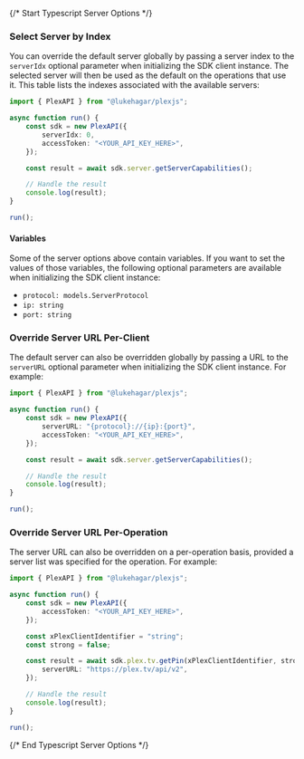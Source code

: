{/* Start Typescript Server Options */}


### Select Server by Index

You can override the default server globally by passing a server index to the `serverIdx` optional parameter when initializing the SDK client instance. The selected server will then be used as the default on the operations that use it. This table lists the indexes associated with the available servers:



```typescript
import { PlexAPI } from "@lukehagar/plexjs";

async function run() {
    const sdk = new PlexAPI({
        serverIdx: 0,
        accessToken: "<YOUR_API_KEY_HERE>",
    });

    const result = await sdk.server.getServerCapabilities();

    // Handle the result
    console.log(result);
}

run();

```

#### Variables

Some of the server options above contain variables. If you want to set the values of those variables, the following optional parameters are available when initializing the SDK client instance:
 * `protocol: models.ServerProtocol`
 * `ip: string`
 * `port: string`

### Override Server URL Per-Client

The default server can also be overridden globally by passing a URL to the `serverURL` optional parameter when initializing the SDK client instance. For example:

```typescript
import { PlexAPI } from "@lukehagar/plexjs";

async function run() {
    const sdk = new PlexAPI({
        serverURL: "{protocol}://{ip}:{port}",
        accessToken: "<YOUR_API_KEY_HERE>",
    });

    const result = await sdk.server.getServerCapabilities();

    // Handle the result
    console.log(result);
}

run();

```
### Override Server URL Per-Operation

The server URL can also be overridden on a per-operation basis, provided a server list was specified for the operation. For example:

```typescript
import { PlexAPI } from "@lukehagar/plexjs";

async function run() {
    const sdk = new PlexAPI({
        accessToken: "<YOUR_API_KEY_HERE>",
    });

    const xPlexClientIdentifier = "string";
    const strong = false;

    const result = await sdk.plex.tv.getPin(xPlexClientIdentifier, strong, {
        serverURL: "https://plex.tv/api/v2",
    });

    // Handle the result
    console.log(result);
}

run();

```
{/* End Typescript Server Options */}
